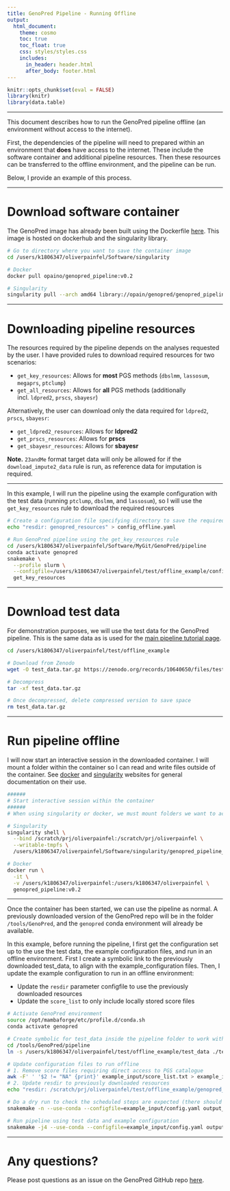 ```yaml
---
title: GenoPred Pipeline - Running Offline
output: 
  html_document:
    theme: cosmo
    toc: true
    toc_float: true
    css: styles/styles.css
    includes:
      in_header: header.html
      after_body: footer.html
---
```


```r
knitr::opts_chunk$set(eval = FALSE)
library(knitr)
library(data.table)
```

***

This document describes how to run the GenoPred pipeline offline (an environment without access to the internet).

First, the dependencies of the pipeline will need to prepared within an environment that **does** have access to the internet. These include the software container and additional pipeline resources. Then these resources can be transferred to the offline environment, and the pipeline can be run.

Below, I provide an example of this process.

***

# Download software container

The GenoPred image has already been built using the Dockerfile [here](https://github.com/opain/GenoPred/blob/master/pipeline/misc/docker/Dockerfile). This image is hosted on dockerhub and the singularity library.

```bash
# Go to directory where you want to save the container image
cd /users/k1806347/oliverpainfel/Software/singularity

# Docker
docker pull opaino/genopred_pipeline:v0.2

# Singularity
singularity pull --arch amd64 library://opain/genopred/genopred_pipeline:v0.2
```

</details>

***

# Downloading pipeline resources

The resources required by the pipeline depends on the analyses requested by the user. I have provided rules to download required resources for two scenarios:

- `get_key_resources`: Allows for **most** PGS methods (`dbslmm`, `lassosum`, `megaprs`, `ptclump`)
- `get_all_resources`: Allows for **all** PGS methods (additionally incl. `ldpred2`, `prscs`, `sbayesr`)

Alternatively, the user can download only the data required for `ldpred2`, `prscs`, `sbayesr`:

- `get_ldpred2_resources`: Allows for **ldpred2**
- `get_prscs_resources`: Allows for **prscs**
- `get_sbayesr_resources`: Allows for **sbayesr**

**Note.** `23andMe` format target data will only be allowed for if the `download_impute2_data` rule is run, as reference data for imputation is required.

***

In this example, I will run the pipeline using the example configuration with the test data (running `ptclump`, `dbslmm`, and `lassosum`), so I will use the `get_key_resources` rule to download the required resources

```bash
# Create a configuration file specifying directory to save the required resources
echo "resdir: genopred_resources" > config_offline.yaml

# Run GenoPred pipeline using the get_key_resources rule
cd /users/k1806347/oliverpainfel/Software/MyGit/GenoPred/pipeline
conda activate genopred
snakemake \
  --profile slurm \
  --configfile=/users/k1806347/oliverpainfel/test/offline_example/config.yaml \
  get_key_resources
```

***

# Download test data

For demonstration purposes, we will use the test data for the GenoPred pipeline. This is the same data as is used for the [main pipeline tutorial page](https://opain.github.io/GenoPred/pipeline_readme.html#Run_using_test_data).

```bash
cd /users/k1806347/oliverpainfel/test/offline_example

# Download from Zenodo
wget -O test_data.tar.gz https://zenodo.org/records/10640650/files/test_data.tar.gz?download=1

# Decompress
tar -xf test_data.tar.gz

# Once decompressed, delete compressed version to save space
rm test_data.tar.gz
```

***

# Run pipeline offline

I will now start an interactive session in the downloaded container. I will mount a folder within the container so I can read and write files outside of the container. See [docker](https://docs.docker.com/) and [singularity](https://sylabs.io/docs/) websites for general documentation on their use. 

```bash
######
# Start interactive session within the container
######
# When using singularity or docker, we must mount folders we want to access within the container

# Singularity 
singularity shell \
  --bind /scratch/prj/oliverpainfel:/scratch/prj/oliverpainfel \
  --writable-tmpfs \
  /users/k1806347/oliverpainfel/Software/singularity/genopred_pipeline_v0.2.sif

# Docker
docker run \
  -it \
  -v /users/k1806347/oliverpainfel:/users/k1806347/oliverpainfel \
  genopred_pipeline:v0.2
```

***

Once the container has been started, we can use the pipeline as normal. A previously downloaded version of the GenoPred repo will be in the folder `/tools/GenoPred`, and the `genopred` conda environment will already be available. 

In this example, before running the pipeline, I first get the configuration set up to the use the test data, the example configuration files, and run in an offline environment. First I create a symbolic link to the previously downloaded test_data, to align with the example_configuration files. Then, I update the example configuration to run in an offline environment:

- Update the `resdir` parameter configfile to use the previously downloaded resources
- Update the `score_list` to only include locally stored score files

```bash
# Activate GenoPred environment
source /opt/mambaforge/etc/profile.d/conda.sh
conda activate genopred

# Create symbolic for test_data inside the pipeline folder to work with the example configuration files
cd /tools/GenoPred/pipeline
ln -s /users/k1806347/oliverpainfel/test/offline_example/test_data ./test_data

# Update configuration files to run offline
# 1. Remove score files requiring direct access to PGS catalogue
awk -F' ' '$2 != "NA" {print}' example_input/score_list.txt > example_input/score_list_2.txt && mv example_input/score_list_2.txt example_input/score_list.txt
# 2. Update resdir to previously downloaded resources
echo "resdir: /scratch/prj/oliverpainfel/test/offline_example/genopred_resources" >> example_input/config.yaml

# Do a dry run to check the scheduled steps are expected (there should not be any steps saying 'download', and it should not be necessary to build the conda environment)
snakemake -n --use-conda --configfile=example_input/config.yaml output_all

# Run pipeline using test data and example configuration
snakemake -j4 --use-conda --configfile=example_input/config.yaml output_all
```

***

# Any questions?

Please post questions as an issue on the GenoPred GitHub repo [here](https://github.com/opain/GenoPred/issues).

